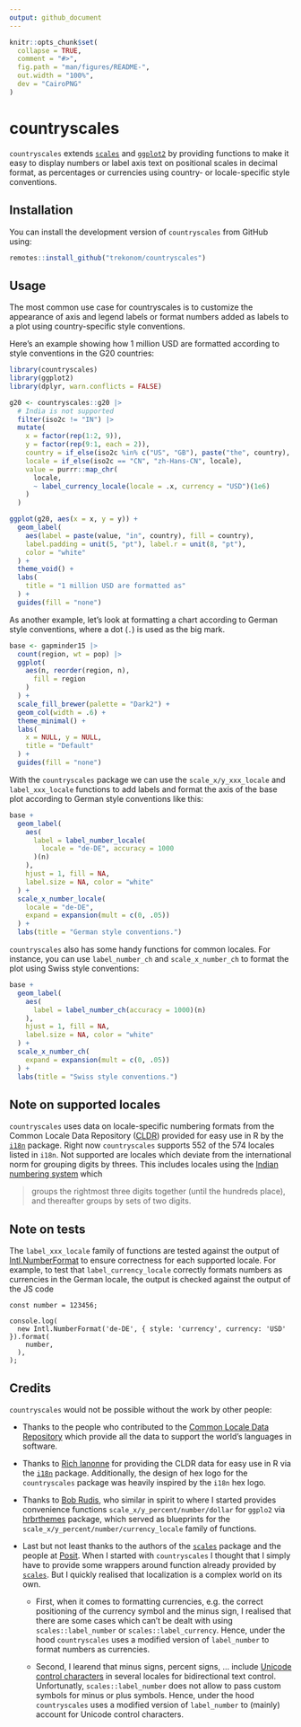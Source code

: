 ```yaml
---
output: github_document
---
```


<!-- README.md is generated from README.Rmd. Please edit that file -->

```r
knitr::opts_chunk$set(
  collapse = TRUE,
  comment = "#>",
  fig.path = "man/figures/README-",
  out.width = "100%",
  dev = "CairoPNG"
)
```

# countryscales

<!-- badges: start -->
<!-- badges: end -->

`countryscales` extends [`scales`](https://scales.r-lib.org) and 
[`ggplot2`](https://ggplot2.tidyverse.org) by providing functions to make 
it easy to display numbers or label axis text on positional scales in decimal 
format, as percentages or currencies using country- or locale-specific style 
conventions.

## Installation

You can install the development version of `countryscales` from GitHub using:

``` r
remotes::install_github("trekonom/countryscales")
```

## Usage

The most common use case for countryscales is to customize the appearance of 
axis and legend labels or format numbers added as labels to a plot using 
country-specific style conventions.

Here's an example showing how 1 million USD are formatted according to 
style conventions in the G20 countries:

```r
library(countryscales)
library(ggplot2)
library(dplyr, warn.conflicts = FALSE)

g20 <- countryscales::g20 |>
  # India is not supported
  filter(iso2c != "IN") |>
  mutate(
    x = factor(rep(1:2, 9)),
    y = factor(rep(9:1, each = 2)),
    country = if_else(iso2c %in% c("US", "GB"), paste("the", country), country),
    locale = if_else(iso2c == "CN", "zh-Hans-CN", locale),
    value = purrr::map_chr(
      locale,
      ~ label_currency_locale(locale = .x, currency = "USD")(1e6)
    )
  )

ggplot(g20, aes(x = x, y = y)) +
  geom_label(
    aes(label = paste(value, "in", country), fill = country),
    label.padding = unit(5, "pt"), label.r = unit(8, "pt"),
    color = "white"
  ) +
  theme_void() +
  labs(
    title = "1 million USD are formatted as"
  ) +
  guides(fill = "none")
```

As another example, let's look at formatting a chart according to German style conventions, where a dot (`.`) is used as the big mark.

```r
base <- gapminder15 |>
  count(region, wt = pop) |>
  ggplot(
    aes(n, reorder(region, n),
      fill = region
    )
  ) +
  scale_fill_brewer(palette = "Dark2") +
  geom_col(width = .6) +
  theme_minimal() +
  labs(
    x = NULL, y = NULL,
    title = "Default"
  ) +
  guides(fill = "none")
```

With the `countryscales` package we can use the `scale_x/y_xxx_locale` and `label_xxx_locale` functions to add labels and format the axis of the base plot according to German style conventions like this:

```r
base +
  geom_label(
    aes(
      label = label_number_locale(
        locale = "de-DE", accuracy = 1000
      )(n)
    ),
    hjust = 1, fill = NA,
    label.size = NA, color = "white"
  ) +
  scale_x_number_locale(
    locale = "de-DE",
    expand = expansion(mult = c(0, .05))
  ) +
  labs(title = "German style conventions.")
```

`countryscales` also has some handy functions for common locales. For instance, you can use `label_number_ch` and `scale_x_number_ch` to format the plot using Swiss style conventions:

```r
base +
  geom_label(
    aes(
      label = label_number_ch(accuracy = 1000)(n)
    ),
    hjust = 1, fill = NA,
    label.size = NA, color = "white"
  ) +
  scale_x_number_ch(
    expand = expansion(mult = c(0, .05))
  ) +
  labs(title = "Swiss style conventions.")
```

## Note on supported locales

`countryscales` uses data on locale-specific numbering formats from the Common Locale 
Data Repository ([CLDR](https://en.wikipedia.org/wiki/Common_Locale_Data_Repository)) 
provided for easy use in R by the [`i18n`](https://rich-iannone.github.io/i18n/) package. 
Right now `countryscales` supports 552 of the 574 locales listed in `i18n`.  Not 
supported are locales which deviate from the international norm for grouping digits 
by threes. This includes locales using the 
[Indian numbering system](https://en.wikipedia.org/wiki/Indian_numbering_system) 
which

> groups the rightmost three digits together (until the hundreds place), and thereafter groups by sets of two digits.

## Note on tests

The `label_xxx_locale` family of functions are tested against the output of  [Intl.NumberFormat](https://developer.mozilla.org/en-US/docs/Web/JavaScript/Reference/Global_Objects/Intl/NumberFormat) to ensure correctness for each supported locale. For example, to test that `label_currency_locale` correctly formats numbers as currencies in the German locale, the output is checked against the output of the JS code

```
const number = 123456;

console.log(
  new Intl.NumberFormat('de-DE', { style: 'currency', currency: 'USD' }).format(
    number,
  ),
);
```

## Credits

`countryscales` would not be possible without the work by other people:

* Thanks to the people who contributed to the [Common Locale Data Repository](https://cldr.unicode.org) which provide all the data to support the world's languages in software.

* Thanks to [Rich Ianonne](https://github.com/rich-iannone) for providing the CLDR data for easy use in R via the [`i18n`](https://rich-iannone.github.io/i18n/) package. Additionally, the design of hex logo for the `countryscales` package was heavily inspired by the `i18n` hex logo.

* Thanks to [Bob Rudis](https://rud.is), who similar in spirit to where I started provides convenience functions `scale_x/y_percent/number/dollar` for `ggplo2` via [hrbrthemes](https://github.com/hrbrmstr/hrbrthemes) package, which served as blueprints for the `scale_x/y_percent/number/currency_locale` family of functions.

* Last but not least thanks to the authors of the [`scales`](https://scales.r-lib.org) package and the people at [Posit](https://posit.co). When I started with `countryscales` I thought that I simply have to provide some wrappers around function already provided by [`scales`](https://scales.r-lib.org). But I quickly realised that localization is a complex world on its own.

  - First, when it comes to formatting currencies, e.g. the correct positioning of the currency symbol and the minus sign, I realised that there are some cases which can't be dealt with using `scales::label_number` or `scales::label_currency`. Hence, under the hood `countryscales` uses a modified version of `label_number` to format numbers as currencies.

  - Second, I learend that minus signs, percent signs, ... include [Unicode control characters](https://en.wikipedia.org/wiki/Unicode_control_characters) in several locales for bidirectional text control. Unfortunatly, `scales::label_number` does not allow to pass custom symbols for minus or plus symbols. Hence, under the hood `countryscales` uses a modified version of `label_number` to (mainly) account for Unicode control characters.
